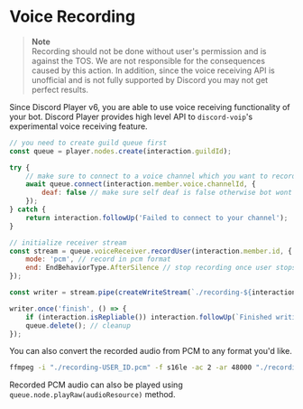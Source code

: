 # Voice Recording

> **Note**  
> Recording should not be done without user's permission and is against the TOS. We are not responsible for the consequences caused by this action. In addition, since the voice receiving API is unofficial and is not fully supported by Discord you may not get perfect results.

Since Discord Player v6, you are able to use voice receiving functionality of your bot. Discord Player provides high level API to `discord-voip`'s experimental voice receiving feature.

```js
// you need to create guild queue first
const queue = player.nodes.create(interaction.guildId);

try {
    // make sure to connect to a voice channel which you want to record audio from
    await queue.connect(interaction.member.voice.channelId, {
        deaf: false // make sure self deaf is false otherwise bot wont hear your audio
    });
} catch {
    return interaction.followUp('Failed to connect to your channel');
}

// initialize receiver stream
const stream = queue.voiceReceiver.recordUser(interaction.member.id, {
    mode: 'pcm', // record in pcm format
    end: EndBehaviorType.AfterSilence // stop recording once user stops talking
});

const writer = stream.pipe(createWriteStream(`./recording-${interaction.member.id}.pcm`)); // write the stream to a file

writer.once('finish', () => {
    if (interaction.isRepliable()) interaction.followUp(`Finished writing audio!`);
    queue.delete(); // cleanup
});
```

You can also convert the recorded audio from PCM to any format you'd like.

```bash
ffmpeg -i "./recording-USER_ID.pcm" -f s16le -ac 2 -ar 48000 "./recording.mp3"
```

Recorded PCM audio can also be played using `queue.node.playRaw(audioResource)` method.
